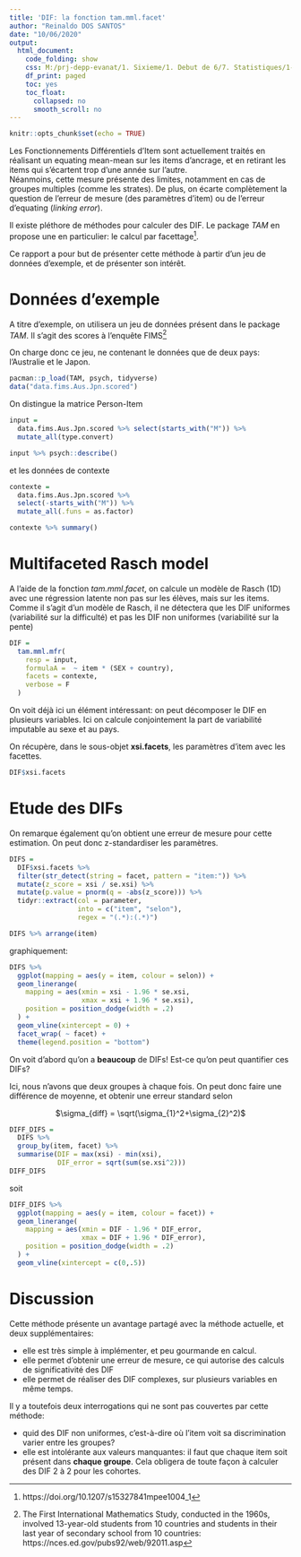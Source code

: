 ```yaml
---
title: 'DIF: la fonction tam.mml.facet'
author: "Reinaldo DOS SANTOS"
date: "10/06/2020"
output: 
  html_document: 
    code_folding: show
    css: M:/prj-depp-evanat/1. Sixieme/1. Debut de 6/7. Statistiques/1-Programmmes_alternative/style_Restitution_MEN.css
    df_print: paged
    toc: yes
    toc_float:
      collapsed: no
      smooth_scroll: no
---
```


```r
knitr::opts_chunk$set(echo = TRUE)
```

Les Fonctionnements Différentiels d'Item sont actuellement traités en réalisant un equating mean-mean sur les items d'ancrage, et en retirant les items qui s'écartent trop d'une année sur l'autre.   
Néanmoins, cette mesure présente des limites, notamment en cas de groupes multiples (comme les strates). De plus, on écarte complètement la question de l'erreur de mesure (des paramètres d'item) ou  de l'erreur d'equating (*linking error*).

Il existe pléthore de méthodes pour calculer des DIF. Le package *TAM* en propose une en particulier: le calcul par facettage^[https://doi.org/10.1207/s15327841mpee1004_1].

Ce rapport a pour but de présenter cette méthode à partir d'un jeu de données d'exemple, et de présenter son intérêt.

# Données d'exemple
A titre d'exemple, on utilisera un jeu de données présent dans le package *TAM*. Il s'agit des scores à l'enquête FIMS^[The First International Mathematics Study, conducted in the 1960s, involved 13-year-old students from 10 countries and students in their last year of secondary school from 10 countries: https://nces.ed.gov/pubs92/web/92011.asp]

On charge donc ce jeu, ne contenant le données que de deux pays: l'Australie et le Japon.

```r
pacman::p_load(TAM, psych, tidyverse)
data("data.fims.Aus.Jpn.scored")
```

On distingue la matrice Person-Item

```r
input = 
  data.fims.Aus.Jpn.scored %>% select(starts_with("M")) %>% 
  mutate_all(type.convert)

input %>% psych::describe()
```

et les données de contexte

```r
contexte = 
  data.fims.Aus.Jpn.scored %>% 
  select(-starts_with("M")) %>% 
  mutate_all(.funs = as.factor)

contexte %>% summary()
```

# Multifaceted Rasch model
A l'aide de la fonction *tam.mml.facet*, on calcule un modèle de Rasch (1D) avec une régression latente non pas sur les élèves, mais sur les items.   
Comme il s'agit d'un modèle de Rasch, il ne détectera que les DIF uniformes (variabilité sur la difficulté) et pas les DIF non uniformes (variabilité sur la pente)

```r
DIF =
  tam.mml.mfr(
    resp = input,
    formulaA =  ~ item * (SEX + country),
    facets = contexte, 
    verbose = F
  )
```

On voit déjà ici un élément intéressant: on peut décomposer le DIF en plusieurs variables. Ici on calcule conjointement la part de variabilité imputable au sexe et au pays.

On récupère, dans le sous-objet **xsi.facets**, les paramètres d'item avec les facettes.

```r
DIF$xsi.facets
```

# Etude des DIFs

On remarque également qu'on obtient une erreur de mesure pour cette estimation. On peut donc z-standardiser les paramètres.

```r
DIFS = 
  DIF$xsi.facets %>%
  filter(str_detect(string = facet, pattern = "item:")) %>%
  mutate(z_score = xsi / se.xsi) %>%
  mutate(p.value = pnorm(q = -abs(z_score))) %>%
  tidyr::extract(col = parameter,
                 into = c("item", "selon"),
                 regex = "(.*):(.*)") 

DIFS %>% arrange(item)
```

graphiquement: 

```r
DIFS %>%
  ggplot(mapping = aes(y = item, colour = selon)) +
  geom_linerange(
    mapping = aes(xmin = xsi - 1.96 * se.xsi,
                  xmax = xsi + 1.96 * se.xsi),
    position = position_dodge(width = .2)
  ) +
  geom_vline(xintercept = 0) +
  facet_wrap( ~ facet) +
  theme(legend.position = "bottom")
```

On voit d'abord qu'on a **beaucoup** de DIFs! Est-ce qu'on peut quantifier ces DIFs?

Ici, nous n'avons que deux groupes à chaque fois. On peut donc faire une différence de moyenne, et obtenir une erreur standard selon   

<center> $\sigma_{diff} = \sqrt(\sigma_{1}^2+\sigma_{2}^2)$ </center>

```r
DIFF_DIFS = 
  DIFS %>%
  group_by(item, facet) %>%
  summarise(DIF = max(xsi) - min(xsi),
            DIF_error = sqrt(sum(se.xsi^2)))
DIFF_DIFS
```

soit

```r
DIFF_DIFS %>% 
  ggplot(mapping = aes(y = item, colour = facet)) +
  geom_linerange(
    mapping = aes(xmin = DIF - 1.96 * DIF_error,
                  xmax = DIF + 1.96 * DIF_error),
    position = position_dodge(width = .2)
  ) +
  geom_vline(xintercept = c(0,.5))
```

# Discussion
Cette méthode présente un avantage partagé avec la méthode actuelle, et deux supplémentaires:

- elle est très simple à implémenter, et peu gourmande en calcul.
- elle permet d'obtenir une erreur de mesure, ce qui autorise des calculs de significativité des DIF
- elle permet de réaliser des DIF complexes, sur plusieurs variables en même temps. 

Il y a toutefois deux interrogations qui ne sont pas couvertes par cette méthode:

- quid des DIF non uniformes, c'est-à-dire où l'item voit sa discrimination varier entre les groupes?
- elle est intolérante aux valeurs manquantes: il faut que chaque item soit présent dans **chaque groupe**. Cela obligera de toute façon à calculer des DIF 2 à 2 pour les cohortes.



